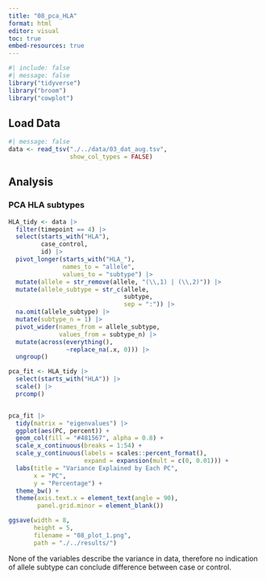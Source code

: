```yaml
---
title: "08_pca_HLA"
format: html
editor: visual
toc: true
embed-resources: true
---
```


```r
#| include: false
#| message: false
library("tidyverse")
library("broom")
library("cowplot")
```

## Load Data

```r
#| message: false
data <- read_tsv("./../data/03_dat_aug.tsv", 
                 show_col_types = FALSE)
```

## Analysis

### PCA HLA subtypes

```r
HLA_tidy <- data |> 
  filter(timepoint == 4) |>
  select(starts_with("HLA"),
         case_control,
         id) |>
  pivot_longer(starts_with("HLA_"), 
               names_to = "allele",
               values_to = "subtype") |> 
  mutate(allele = str_remove(allele, "(\\,1) | (\\,2)")) |> 
  mutate(allele_subtype = str_c(allele,
                                subtype,
                                sep = ":")) |> 
  na.omit(allele_subtype) |>
  mutate(subtype_n = 1) |> 
  pivot_wider(names_from = allele_subtype,
              values_from = subtype_n) |> 
  mutate(across(everything(),
                ~replace_na(.x, 0))) |> 
  ungroup()

pca_fit <- HLA_tidy |> 
  select(starts_with("HLA")) |>
  scale() |>
  prcomp()


pca_fit |>
  tidy(matrix = "eigenvalues") |>
  ggplot(aes(PC, percent)) +
  geom_col(fill = "#481567", alpha = 0.8) +
  scale_x_continuous(breaks = 1:54) +
  scale_y_continuous(labels = scales::percent_format(),
                     expand = expansion(mult = c(0, 0.01))) +
  labs(title = "Variance Explained by Each PC",
       x = "PC",
       y = "Percentage") +
  theme_bw() +
  theme(axis.text.x = element_text(angle = 90),
        panel.grid.minor = element_blank())

ggsave(width = 8,
       height = 5,
       filename = "08_plot_1.png",
       path = "./../results/")
```

None of the variables describe the variance in data, therefore no indication of allele subtype can conclude difference between case or control.
